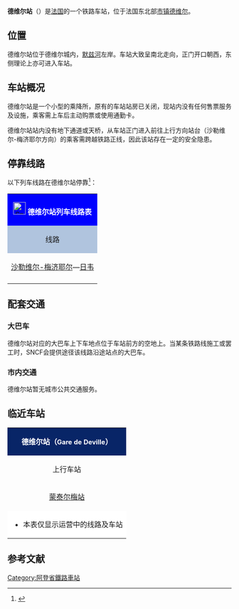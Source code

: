 {{Infobox station
| name          =[[File:Sncf-logo.svg|32x32px]]德维尔站<br>Gare de Deville
| type          = [[法国铁路|法国铁路]]
| image = 
|image_caption = 
| address       = {{FRA}}[[阿登省|阿登省]][[德维尔|德维尔]]
| latd          = 49
| latm          = 52
| lats          = 47
| latNS         = N
| longd         = 4
| longm         = 42
| longs         = 26
| longEW        = E
| operator = [[File:Sncf-logo.svg|32x32px]]
| coordinates_display = yes
| iso_region    = FR
| line          = 
* [[苏瓦松－日韦铁路|苏瓦松－日韦铁路]]
| platform      = 2
| tracks        = 2
| elevation = 143米
| opened        = 1859年9月14日
| rebuilt =
| status = 使用中
| closed        = 
| passengers= 约3.2万人次<ref>{{Cite web|url=https://ressources.data.sncf.com/explore/dataset/frequentation-gares/?sort=voyageurs_2014&q=deville|title=Fréquentation en gares|accessdate=2016-11-13|author=SNCF|date=|language=法语|publisher=SNCF Open Data|archive-date=2016-11-13|archive-url=https://web.archive.org/web/20161113181100/https://ressources.data.sncf.com/explore/dataset/frequentation-gares/?sort=voyageurs_2014&q=deville|dead-url=no}}</ref>
| pass_year= 2015年
| station_type = 乘降所
| connections = （无）
| route_map =
| map_locator   = 
| note =
}}

'''德维尔站'''（{{lang-fr|Gare de Deville}}）是[[法国|法国]]的一个铁路车站，位于法国东北部[[市镇_(法国)|市镇]][[德维尔|德维尔]]。

==位置==

德维尔站位于德维尔城内，[[默兹河|默兹河]]左岸。车站大致呈南北走向，正门开口朝西，东侧理论上亦可进入车站。

==车站概况==

德维尔站是一个小型的乘降所，原有的车站站房已关闭，现站内没有任何售票服务及设施，乘客需上车后主动购票或使用通勤卡。

德维尔站站内没有地下通道或天桥，从车站正门进入前往上行方向站台（沙勒维尔-梅济耶尔方向）的乘客需跨越铁路正线，因此该站存在一定的安全隐患。

== 停靠线路 ==

{{动态列表|最后更新时间：2016年5月8日。本章节内容仅供参考，不排除临时性的变更。欢迎修正和补充}}

以下列车线路在德维尔站停靠<ref>{{Cite web|url=http://cdn.ter.sncf.com/medias/PDF/champagne_ardenne/(7)%20Horaires%20du%2003%20avr_tcm57-74327_tcm57-74293.pdf|title=沙勒维尔-梅济耶尔—济韦线路列车时刻表|accessdate=2016-05-08|author=SNCF|date=|language=法语|publisher=SNCF|deadurl=yes|archiveurl=https://web.archive.org/web/20160811061554/http://cdn.ter.sncf.com/medias/PDF/champagne_ardenne/%287%29%20Horaires%20du%2003%20avr_tcm57-74327_tcm57-74293.pdf|archivedate=2016-08-11}}</ref>：

{| class="wikitable mw-collapsible" 
|colspan="5" style="background:#0000FF" align="center" |[[File:Sncf-logo.svg|28x28px]] <font color=#FFFFFF>'''德维尔站列车线路表'''</font>
|-
!style="background:#B0C4DE"| 线路
!style="background:#B0C4DE"|车种
!style="background:#B0C4DE"|上一站
!style="background:#B0C4DE"|下一站
!style="background:#B0C4DE"|大致运行频率{{noteTag|name=noteA}}
|-
|[[沙勒维尔-梅济耶尔站|沙勒维尔-梅济耶尔]]—[[日韦站|日韦]]
| rowspan="1" align="center"|[[File:Logo_TER.svg|37x37px]]
|[[蒙泰尔梅站|蒙泰尔梅]]
|[[莱富尔站|莱富尔]]/[[勒万站|勒万]]
|每天7~14趟
|-
|colspan="5" style="background:#FFFFFF"|{{noteFoot|1=
{{noteTag|name=noteA|1=在本栏中，往返1次为"1趟"}}
}}
|}

==配套交通==

===大巴车===

德维尔站对应的大巴车上下车地点位于车站前方的空地上。当某条铁路线施工或罢工时，SNCF会提供途径该线路沿途站点的大巴车。

===市内交通===

德维尔站暂无城市公共交通服务。

==临近车站==

{|class="wikitable mw-collapsible" style="margin: 0 auto; width:42em;"
|colspan="3"  style="background:#082567" align="center"|<font color=#FFFFFF>'''德维尔站（<span style="font-size:11pt;">Gare de Deville</span>）'''</font>
|-
!上行车站
!线路
!下行车站
|-
|align="center" |[[蒙泰尔梅站|蒙泰尔梅站]]
|align="center" |'''[[苏瓦松－日韦铁路|苏瓦松－日韦铁路]]'''
|align="center" |[[莱富尔站|莱富尔站]]
|-
|colspan="3" style="background:#FFFFFF"|
*本表仅显示运营中的线路及车站
|}

== 参考文献 ==
{{Reflist}}

[[Category:阿登省鐵路車站|Category:阿登省鐵路車站]]